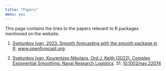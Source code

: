 ```yaml
---
title: "Papers"
menu: yes
---
```


This page contains the links to the papers relevant to R packages mentioned on the website.

1. [Svetunkov Ivan, 2023. Smooth forecasting with the smooth package in R](./files/Svetunkov_(2023)_-_Smooth_forecasting_with_the_smooth_package_in_R.pdf). [www.openforecast.org](https://www.openforecast.org).

2. [Svetunkov Ivan, Kourentzes Nikolaos, Ord J. Keith (2022). Complex Exponential Smoothing. Naval Research Logistics](./files/Svetunkov et al. (2022) - Complex Exponential Smoothing.pdf). 31. [10.1002/nav.22074](https://doi.org/10.1002/nav.22074)

